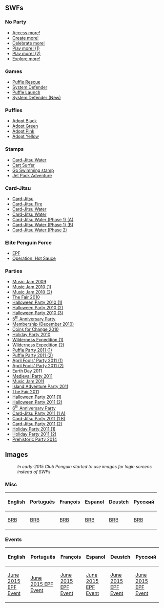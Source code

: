 

==SWFs==
===No Party===
*[[Media:LoginAccessMore.swf‎|Access more!]]
*[[Media:LoginCreateMore.swf|Create more!]]
*[[Media:LoginCelebrateMore.swf|Celebrate more!]]
*[[Media:LoginPlayMore.swf|Play more! (1)]]
*[[Media:ENLoginBackgroundsPlay_more 2.swf|Play more! (2)]]
*[[Media:LoginExploreMore.swf|Explore more!]]

===Games===
*[[Media:LoginPuffleRescue.swf|Puffle Rescue]]
*[[Media:LoginSystemDefender.swf|System Defender]]
*[[Media:LoginBillboardPuffleLaunch.swf|Puffle Launch]]
*[[Media:LoginSystem_defender(New).swf|System Defender (New)]]

===Puffles===
*[[Media:LoginAdopt black.swf|Adopt Black]]
*[[Media:LoginAdopt green.swf|Adopt Green]]
*[[Media:LoginAdopt pink.swf|Adopt Pink]]
*[[Media:LocalEnLoginBackgroundsAdopt_yellow.swf|Adopt Yellow]]

===Stamps===
*[[Media:LoginStamps4.swf|Card-Jitsu Water]]
*[[Media:LoginStamps3.swf|Cart Surfer]]
*[[Media:LoginDucky.swf|Go Swimming stamp]]
*[[Media:LoginJetpack.swf|Jet Pack Adventure]]

===Card-Jitsu===
*[[Media:LoginCardJitsu.swf|Card-Jitsu]]
*[[Media:LoginCardJitsuFire.swf|Card-Jitsu Fire]]
*[[Media:LoginCardJitsuWater.swf|Card-Jitsu Water]]
*[[media:LoginCard_jitsu_water%28New%29.swf|Card-Jitsu Water]]
*[[Media:LoginCardJitsuWaterPhase1A.swf|Card-Jitsu Water (Phase 1) (A)]]
*[[Media:LoginCardJitsuWaterPhase1B.swf|Card-Jitsu Water (Phase 1) (B)]]
*[[Media:LoginCardJitsuWaterPhase2.swf|Card-Jitsu Water (Phase 2)]]

===Elite Penguin Force===
*[[Media:LoginEPF.swf|EPF]]
*[[Media:SwfEPFNewMission.swf|Operation: Hot Sauce]]

===Parties===
*[[Media:LoginMusicJam2009.swf|Music Jam 2009]]
*[[Media:LoginMusicJam2010(1).swf|Music Jam 2010 (1)]]
*[[Media:LoginMusicJam2010(2).swf|Music Jam 2010 (2)]]
*[[Media:LoginFairParty2010.swf|The Fair 2010]]
*[[Media:Halloween2010LoginScreen1.swf|Halloween Party 2010 (1)]]
*[[Media:Halloween2010LoginScreen2.swf|Halloween Party 2010 (2)]]
*[[Media:Halloween2010LoginScreen3.swf|Halloween Party 2010 (3)]]
*[[Media:Login5Anniversary.swf|5<sup>th</sup> Anniversary Party]]
*[[Media:LoginDec2010Membership.swf|Membership (December 2010)]]
*[[Media:LoginCoinsForChange2010.swf|Coins for Change 2010]]
*[[Media:LoginHolidayParty2010.swf|Holiday Party 2010]]
*[[Media:LoginWildernessExpedition.swf|Wilderness Expedition (1)]]
*[[Media:LoginWildernessExpedition2.swf|Wilderness Expedition (2)]]
*[[Media:LoginPuffleParty2011(1).swf|Puffle Party 2011 (1)]]
*[[Media:LoginPuffleParty2011(2).swf|Puffle Party 2011 (2)]]
*[[Media:LoginAprilFools2011.swf|April Fools' Party 2011 (1)]]
*[[Media:LoginAprilfools2.swf|April Fools' Party 2011 (2)]]
*[[Media:LoginEarth_day1.swf|Earth Day 2011]]
*[[Media:LoginMedievalparty.swf|Medieval Party 2011]]
*[[Media:MusicJam2011BillboardMusic_jam2.swf|Music Jam 2011]]
*[[Media:LoginIslandAdventureParty2011.swf|Island Adventure Party 2011]]
*[[Media:TheFair2011StartBillboards.swf|The Fair 2011]]
*[[Media:HalloweenParty2011PreStartBillboards.swf|Halloween Party 2011 (1)]]
*[[Media:HalloweenParty2011StartBillboards.swf|Halloween Party 2011 (2)]]
*[[Media:6AnniversaryPStartBillboards.swf|6<sup>th</sup> Anniversary Party]]
*[[Media:CardJitsuPartyPreStartBillboards.swf|Card-Jitsu Party 2011 (1 A)]]
*[[Media:StartBillboardsCardJitsuPartyPre.swf|Card-Jitsu Party 2011 (1 B)]]
*[[Media:BillboardsCard-jitsu-party.swf|Card-Jitsu Party 2011 (2)]]
*[[Media:HolidayParty2011PreStartBillboards.swf|Holiday Party 2011 (1)]]
*[[Media:HolidayParty2011StartBillboards.swf|Holiday Party 2011 (2)]]
*[[Media:LoginScreen-ENCPrehistoricPreAwareness.swf|Prehistoric Party 2014]]

==Images==
:''In early-2015 Club Penguin started to use images for login screens instead of SWFs''
===Misc===
{| class="wikitable"
!English!!Português!!François!!Espanol!!Deustch!!Русский
|-
|[[Media:LoginScreens-DESIGN-BRB-Play-Billboard-EN.jpg|BRB]]||[[Media:LoginScreens-DESIGN-BRB-Play-Billboard-PT.jpg|BRB]]||[[Media:LoginScreens-DESIGN-BRB-Play-Billboard-FR.jpg|BRB]]||[[Media:LoginScreens-DESIGN-BRB-Play-Billboard-ES.jpg|BRB]]||[[Media:LoginScreens-DESIGN-BRB-Play-Billboard-DE.jpg|BRB]]||[[media:LoginScreens-DESIGN-BRB-Play-Billboard-RU-2.jpg|BRB]]
|}
===Events===
{| class="wikitable"
!English!!Português!!François!!Espanol!!Deustch!!Русский
|-
|[[Media:LoginScreens-EPF-Classic-Missions-Billboard-1434048514.jpg|June 2015 EPF Event]]||[[Media:LoginScreens-EPF-Classic-Missions-Billboard_2-1434048514.jpg|June 2015 EPF Event]]||[[Media:LoginScreens-EPF-Classic-Missions-Billboard_4-1434048514.jpg|June 2015 EPF Event]]||[[media:LoginScreens-EPF-Classic-Missions-Billboard_5-1434048514.jpg|June 2015 EPF Event]]||[[Media:LoginScreens-EPF-Classic-Missions-Billboard_3-1434048514.jpg|June 2015 EPF Event]]||[[media:LoginScreens-EPF-Classic-Missions-Billboard_1-1434048514.jpg|June 2015 EPF Event]]
|}